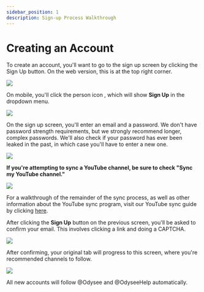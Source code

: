 ---
sidebar_position: 1
description: Sign-up Process Walkthrough
---

# Creating an Account

To create an account, you'll want to go to the sign up screen by clicking the <PrimaryOdyseeButton url="https://odysee.com/$/signup">Sign Up</PrimaryOdyseeButton> button. On the web version, this is at the top right corner.

![](https://i.imgur.com/59HsYjZ.jpg)

On mobile, you'll click the person icon <OdyseeButtonRound ><OdyseeIcon type="person"/></OdyseeButtonRound>, which will show <OdyseeIcon type="key"/> **Sign Up** in the dropdown menu.

![](https://i.imgur.com/hGOB1zG.png)

On the sign up screen, you'll enter an email and a password. We don't have password strength requirements, but we strongly recommend longer, complex passwords. We'll also check if your password has ever been leaked in the past, in which case you'll have to enter a new one.

![](https://i.imgur.com/k6OlCxi.png)

**If you're attempting to sync a YouTube channel, be sure to check "Sync my YouTube channel."**

![](https://i.imgur.com/DfOXLeM.png)

For a walkthrough of the remainder of the sync process, as well as other information about the YouTube sync program, visit our YouTube sync guide by clicking [here](https://help.odysee.tv/category-syncprogram/).

After clicking the **Sign Up** button on the previous screen, you'll be asked to confirm your email. This involves clicking a link and doing a CAPTCHA.

![](https://i.imgur.com/P9ckfiY.png)

After confirming, your original tab will progress to this screen, where you're recommended channels to follow.

![](https://i.imgur.com/yq7x9wj.png)

All new accounts will follow @Odysee and @OdyseeHelp automatically.
